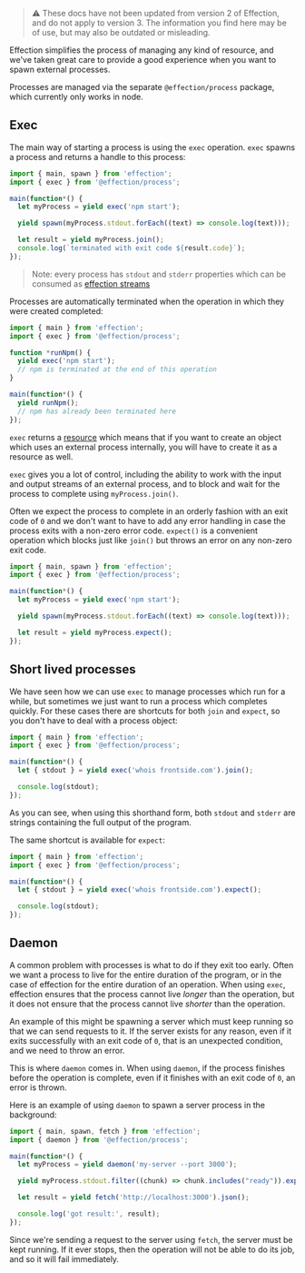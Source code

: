 >⚠️ These docs have not been updated from version 2 of Effection, and do not
> apply to version 3. The information you find here may be of use, but may
> also be outdated or misleading.

Effection simplifies the process of managing any kind of resource, and we've
taken great care to provide a good experience when you want to spawn external
processes.

Processes are managed via the separate `@effection/process` package, which
currently only works in node.

## Exec

The main way of starting a process is using the `exec` operation. `exec` spawns
a process and returns a handle to this process:

``` typescript
import { main, spawn } from 'effection';
import { exec } from '@effection/process';

main(function*() {
  let myProcess = yield exec('npm start');

  yield spawn(myProcess.stdout.forEach((text) => console.log(text)));

  let result = yield myProcess.join();
  console.log(`terminated with exit code ${result.code}`);
});
```
> Note: every process has `stdout` and `stderr`  properties which can be consumed as [effection streams](./collections)

Processes are automatically terminated when the operation in which they were
created completed:

``` typescript
import { main } from 'effection';
import { exec } from '@effection/process';

function *runNpm() {
  yield exec('npm start');
  // npm is terminated at the end of this operation
}

main(function*() {
  yield runNpm();
  // npm has already been terminated here
});
```

`exec` returns a [resource][] which means that if you want to create an object
which uses an external process internally, you will have to create it as a
resource as well.

`exec` gives you a lot of control, including the ability to work with the
input and output streams of an external process, and to block and wait for
the process to complete using `myProcess.join()`.

Often we expect the process to complete in an orderly fashion with an exit code of `0`
and we don't want to have to add any error handling in case the process
exits with a non-zero error code. `expect()` is a convenient operation
which blocks just like `join()` but throws an error on any non-zero exit code.

``` typescript
import { main, spawn } from 'effection';
import { exec } from '@effection/process';

main(function*() {
  let myProcess = yield exec('npm start');

  yield spawn(myProcess.stdout.forEach((text) => console.log(text)));

  let result = yield myProcess.expect();
});
```

## Short lived processes

We have seen how we can use `exec` to manage processes which run for a while,
but sometimes we just want to run a process which completes quickly. For these
cases there are shortcuts for both `join` and `expect`, so you don't have to
deal with a process object:

``` typescript
import { main } from 'effection';
import { exec } from '@effection/process';

main(function*() {
  let { stdout } = yield exec('whois frontside.com').join();

  console.log(stdout);
});
```

As you can see, when using this shorthand form, both `stdout` and `stderr` are
strings containing the full output of the program.

The same shortcut is available for `expect`:

``` typescript
import { main } from 'effection';
import { exec } from '@effection/process';

main(function*() {
  let { stdout } = yield exec('whois frontside.com').expect();

  console.log(stdout);
});
```

## Daemon

A common problem with processes is what to do if they exit too early. Often we
want a process to live for the entire duration of the program, or in the case
of effection for the entire duration of an operation. When using `exec`,
effection ensures that the process cannot live *longer* than the operation, but
it does not ensure that the process cannot live *shorter* than the operation.

An example of this might be spawning a server which must keep running so that
we can send requests to it. If the server exists for any reason, even if it
exits successfully with an exit code of `0`, that is an unexpected condition,
and we need to throw an error.

This is where `daemon` comes in. When using `daemon`, if the process finishes
before the operation is complete, even if it finishes with an exit code of `0`,
an error is thrown.

Here is an example of using `daemon` to spawn a server process in the
background:

``` typescript
import { main, spawn, fetch } from 'effection';
import { daemon } from '@effection/process';

main(function*() {
  let myProcess = yield daemon('my-server --port 3000');

  yield myProcess.stdout.filter((chunk) => chunk.includes("ready")).expect();

  let result = yield fetch('http://localhost:3000').json();

  console.log('got result:', result);
});
```

Since we're sending a request to the server using `fetch`, the server must be
kept running. If it ever stops, then the operation will not be able to do its job, and so it will fail immediately.

[resource]: /docs/guides/resources
